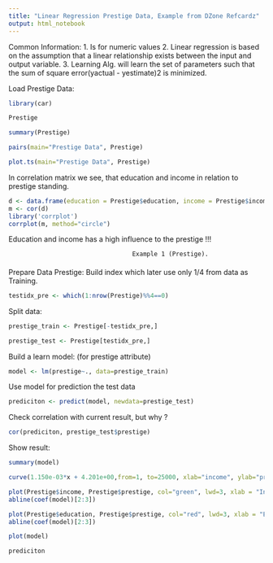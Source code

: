 ```yaml
---
title: "Linear Regression Prestige Data, Example from DZone Refcardz"
output: html_notebook
---
```

Common Information:
1. Is for numeric values
2. Linear regression is based on the assumption that a linear relationship exists between the input and output variable.
3. Learning Alg. will learn the set of parameters such that the sum of square error(yactual - yestimate)2 is minimized.

Load Prestige Data:
```r
library(car)
```
```r
Prestige
```
```r
summary(Prestige)
```
```r
pairs(main="Prestige Data", Prestige)
```
```r
plot.ts(main="Prestige Data", Prestige)
```
In correlation matrix we see, that education and income in relation to prestige standing. 
```r
d <- data.frame(education = Prestige$education, income = Prestige$income, women = Prestige$women, prestige = Prestige$prestige, census = Prestige$census)
m <- cor(d)
library('corrplot')
corrplot(m, method="circle")
```
Education and income has a high influence to the prestige !!!

                                      Example 1 (Prestige).
####
Prepare Data Prestige:
Build index which later use only 1/4 from data as Training.
```r
testidx_pre <- which(1:nrow(Prestige)%%4==0)
```
Split data:
```r
prestige_train <- Prestige[-testidx_pre,]
```
```r
prestige_test <- Prestige[testidx_pre,]
```
Build a learn model: (for prestige attribute)
```r
model <- lm(prestige~., data=prestige_train)
```
Use model for prediction the test data
```r
prediciton <- predict(model, newdata=prestige_test)
```
Check correlation with current result, but why ? 
```r
cor(prediciton, prestige_test$prestige)
```
Show result:
```r
summary(model)
```
```r
curve(1.150e-03*x + 4.201e+00,from=1, to=25000, xlab="income", ylab="prestige", asp=500, main="Prestige and Income")
```
```r
plot(Prestige$income, Prestige$prestige, col="green", lwd=3, xlab = "Income", ylab = "Prestige", main = "Prestige in. Income")
abline(coef(model)[2:3])
```
```r
plot(Prestige$education, Prestige$prestige, col="red", lwd=3, xlab = "Education", ylab = "Prestige", main = "Prestige in. education")
abline(coef(model)[2:3])
```
```r
plot(model)
```
```r
prediciton
```